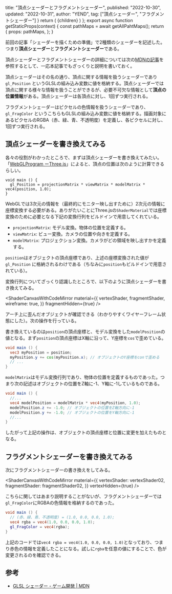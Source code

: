
  title: "頂点シェーダーとフラグメントシェーダー",
  published: "2022-10-30",
  updated: "2022-10-31",
  author: "YEND",
  tag: ["頂点シェーダー", "フラグメントシェーダー"]
}
  return (
    <LearningLayout pathMaps={pathMaps} meta={meta}>{children}</LearningLayout>
  )
};
export async function getStaticProps(context) {
  const pathMaps = await getAllPahtMaps();
  return {
    props: pathMaps,
  };
}

前回の記事「<Link href="/learning/preparation">シェーダーを描くための準備</Link>」で2種類のシェーダーを記述した。つまり**頂点シェーダー**と**フラグメントシェーダー**である。

頂点シェーダーとフラグメントシェーダーの詳細については次の[MDNの記事](https://developer.mozilla.org/ja/docs/Games/Techniques/3D_on_the_web/GLSL_Shaders)を参照するとして、一応本記事でもざっくりと説明を書いておく。

頂点シェーダーはその名の通り、頂点に関する情報を扱うシェーダーであり `gl_Position` というGLSLの組み込み変数に値を格納する。頂点シェーダーでは頂点に関する様々な情報を扱うことができるが、必要不可欠な情報として**頂点の位置情報**がある。頂点シェーダーは各頂点に対し、1回ずつ実行される。

フラグメントシェーダーはピクセルの色情報を扱うシェーダーであり、`gl_FragColor` というこちらもGLSLの組み込み変数に値を格納する。描画対象にあるピクセルのRGBA（赤、緑、青、不透明度）を定義し、各ピクセルに対し、1回ずつ実行される。

## 頂点シェーダーを書き換えてみる

各々の役割がわかったところで、まずは頂点シェーダーを書き換えてみたい。「[WebGLProgram ーThree.js](https://threejs.org/docs/#api/en/renderers/webgl/WebGLProgram)」によると、頂点の位置は次のように計算できるらしい。

```glsl[data-label="vertexShader"]
void main () {
  gl_Position = projectionMatrix * viewMatrix * modelMatrix * vec4(position, 1.0);
}
```

WebGLでは3次元の情報を（最終的にモニター映し出すために）2次元の情報に座標変換する必要がある。ありがたいことにThree.jsの`ShaderMaterial`では座標変換のために必要となる下記の変換行列をビルドインで用意してくれている。

- `projectionMatrix`: モデル変換。物体の位置を定義する。
- `viewMatrix`: ビュー変換。カメラの位置や向きを定義する。
- `modelMatrix`: プロジェクション変換。カメラがどの領域を映し出すかを定義する。

`position`はオブジェクトの頂点座標であり、上述の座標変換された値が `gl_Position` に格納されるわけである（ちなみに`position`もビルドインで用意されている）。

変換行列についてざっくり認識したところで、以下のように頂点シェーダーを書き換えてみる。

<ShaderCanvasWithCodeMirror
  material={{
    vertexShader,
    fragmentShader,
    wireframe: true,
  }}
  fragmentHidden={true}
/>

アーチ上に歪んだオブジェクトが確認できる（わかりやすくワイヤーフレーム状態にした）。次の操作を行っている。

書き換えているのは`position`の頂点座標と、モデル変換をした`modelPosition`の値となる。まず`position`の頂点座標はX軸に沿って、Y座標を`cos`で歪めている。

```glsl
void main () {
  vec3 myPosition = position;
  myPosition.y += cos(myPosition.x); // オブジェクトのY座標をconで歪める
  // ...
}
```

`modelMatrix`はモデル変換行列であり、物体の位置を定義するものであった。つまり次の記述はオブジェクトの位置をZ軸に-1、Y軸に-1しているものである。

```glsl
void main () {
  //...
  vec4 modelPosition = modelMatrix * vec4(myPosition, 1.0);
  modelPosition.z += -1.0; // オブジェクトの位置をZ軸方向に-1
  modelPosition.y += -1.0; // オブジェクトの位置をY軸方向に-1
  //...
}
```

したがって上記の操作は、オブジェクトの頂点座標と位置に変更を加えたものとなる。

## フラグメントシェーダーを書き換えてみる

次にフラグメントシェーダーの書き換えをしてみる。

<ShaderCanvasWithCodeMirror
  material={{
    vertexShader: vertexShader02,
    fragmentShader: fragmentShader02,
  }}
  vertexHidden={true}
/>

こちらに関してはあまり説明することがないが、フラグメントシェーダーでは`gl_FragColor`にRGBAの色情報を格納するのであった。

```glsl
void main () {
  // (赤、緑、青、不透明度) = (1.0, 0.0, 0.0, 1.0);
  vec4 rgba = vec4(1.0, 0.0, 0.0, 1.0);
  gl_FragColor = vec4(rgba);
}
```

上記のコードでは`vec4 rgba = vec4(1.0, 0.0, 0.0, 1.0)`となっており、つまり赤色の情報を定義したことになる。試しに`rgba`を任意の値にすることで、色が変更されるのを確認できる。

## 参考

- [GLSL シェーダー - ゲーム開発 | MDN](https://developer.mozilla.org/ja/docs/Games/Techniques/3D_on_the_web/GLSL_Shaders)